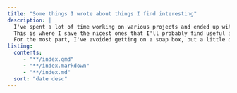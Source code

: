 ```yaml
---
title: "Some things I wrote about things I find interesting"
description: |
  I've spent a lot of time working on various projects and ended up with many files. <br>
  This is where I save the nicest ones that I'll probably find useful at some point in the future. <br>
  For the most part, I've avoided getting on a soap box, but a little difference of opinion never hurt anyone. 
listing: 
  contents: 
     - "**/index.qmd"
     - "**/index.markdown" 
     - "**/index.md"
  sort: "date desc"
---
```


